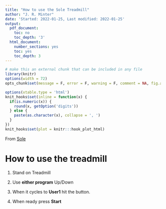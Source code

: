 ```yaml
---
title: "How to use the Sole Treadmill"
author: "J. R. Minter"
date: 'Started: 2022-01-25, Last modified: 2022-01-25'
output:
  pdf_document:
    toc: no
    toc_depth: '3'
  html_document:
    number_sections: yes
    toc: yes
    toc_depth: 3
---
```


```r
# make this an external chunk that can be included in any file
library(knitr)
options(width = 72)
opts_chunk$set(message = F, error = F, warning = F, comment = NA, fig.align = 'center', dpi = 100, tidy = F, cache.path = '.cache/', fig.path = 'figure/')

options(xtable.type = 'html')
knit_hooks$set(inline = function(x) {
  if(is.numeric(x)) {
    round(x, getOption('digits'))
  } else {
    paste(as.character(x), collapse = ', ')
  }
})
knit_hooks$set(plot = knitr:::hook_plot_html)
```
\fontsize{18}{19.2}
\fontseries{r}
\selectfont

From [Sole](https://www.soletreadmills.com/treadmills/f63-sole-treadmill)

# How to use the treadmill

1. Stand on Treadmill

2. Use **either program** Up/Down

3. When it cycles to **User1** hit the button.

4. When ready press **Start**